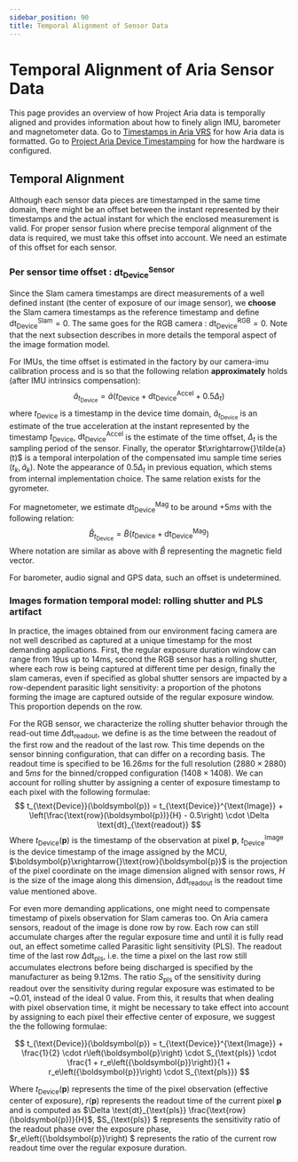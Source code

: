```yaml
---
sidebar_position: 90
title: Temporal Alignment of Sensor Data
---
```

# Temporal Alignment of Aria Sensor Data

This page provides an overview of how Project Aria data is temporally aligned and provides information about how to finely align IMU, barometer and magnetometer data. Go to [Timestamps in Aria VRS](/docs/data_formats/aria_vrs/timestamps_in_aria_vrs) for how Aria data is formatted. Go to [Project Aria Device Timestamping](/docs/tech_insights/device_timestamping) for how the hardware is configured.

## Temporal Alignment

Although each sensor data pieces are timestamped in the same time domain, there might be an offset between the instant represented by their timestamps and the actual instant for which the enclosed measurement is valid. For proper sensor fusion where precise temporal alignment of the data is required, we must take this offset into account. We need an estimate of this offset for each sensor.

### Per sensor time offset : $\text{dt}_{\text{Device}}^{\text{Sensor}}$
Since the Slam camera timestamps are direct measurements of a well defined instant (the center of exposure of our image sensor), we **choose** the Slam camera timestamps as the reference timestamp and define $\text{dt}_{\text{Device}}^{\text{Slam}} = 0$. The same goes for the RGB camera : $\text{dt}_{\text{Device}}^{\text{RGB}} = 0$. Note that the next subsection describes in more details the temporal aspect of the image formation model.

For IMUs, the time offset is estimated in the factory by our camera-imu calibration process and is so that the following relation **approximately** holds (after IMU intrinsics compensation):
$$
\hat{a}_{t_{\text{Device}}} = \tilde{a}\left(t_{\text{Device}} + \text{dt}_{\text{Device}}^{\text{Accel}} + 0.5\Delta_t \right)
$$
where $t_{\text{Device}}$ is a timestamp in the device time domain, $\hat{a}_{t_{\text{Device}}}$ is an estimate of the true acceleration at the instant represented by the timestamp $t_{\text{Device}}$, $\text{dt}_{\text{Device}}^{\text{Accel}}$ is the estimate of the time offset, $\Delta_t$ is the sampling period of the sensor. Finally, the operator $t\xrightarrow{}\tilde{a}(t)$ is a temporal interpolation of the compensated imu sample time series $(t_k, \tilde{a}_k)$. Note the appearance of $0.5\Delta_t$ in previous equation, which stems from internal implementation choice. The same relation exists for the gyrometer.

For magnetometer, we estimate $\text{dt}_{\text{Device}}^{\text{Mag}}$ to be around $+5ms$ with the following relation:
$$
\hat{B}_{t_{\text{Device}}} = \tilde{B}\left(t_{\text{Device}} + \text{dt}_{\text{Device}}^{\text{Mag}} \right)
$$
Where notation are similar as above with $\hat{B}$ representing the magnetic field vector.

For barometer, audio signal and GPS data, such an offset is undetermined.

### Images formation temporal model: rolling shutter and PLS artifact
In practice, the images obtained from our environment facing camera are not well described as captured at a unique timestamp for the most demanding applications. First, the regular exposure duration window can range from 19us up to 14ms, second the RGB sensor has a rolling shutter, where each row is being captured at different time per design, finally the slam cameras, even if specified as global shutter sensors are impacted by a row-dependent parasitic light sensitivity:  a proportion of the photons forming the image are captured outside of the regular exposure window. This proportion depends on the row.

For the RGB sensor, we characterize the rolling shutter behavior through the read-out time $\Delta \text{dt}_{\text{readout}}$, we define is as the time between the readout of the first row and the readout of the last row. This time depends on the sensor binning configuration, that can differ on a recording basis. The readout time is specified to be $16.26ms$ for the full resolution ($2880\times2880$) and $5ms$ for the binned/cropped configuration ($1408\times1408$). We can account for rolling shutter by assigning a center of exposure timestamp to each pixel with the following formulae:
$$
t_{\text{Device}}(\boldsymbol{p}) = t_{\text{Device}}^{\text{Image}} + \left(\frac{\text{row}(\boldsymbol{p})}{H} - 0.5\right) \cdot \Delta \text{dt}_{\text{readout}}
$$
Where $t_{\text{Device}}(\boldsymbol{p})$ is the timestamp of the observation at pixel $\boldsymbol{p}$, $t_{\text{Device}}^{\text{Image}}$ is the device timestamp of the image assigned by the MCU, $\boldsymbol{p}\xrightarrow{}\text{row}(\boldsymbol{p})$ is the projection of the pixel coordinate on the image dimension aligned with sensor rows, $H$ is the size of the image along this dimension, $\Delta \text{dt}_{\text{readout}}$ is the readout time value mentioned above.


For even more demanding applications, one might need to compensate timestamp of pixels observation for Slam cameras too. On Aria camera sensors, readout of the image is done row by row. Each row can still accumulate charges after the regular exposure time and until it is fully read out, an effect sometime called Parasitic light sensitivity (PLS). The readout time of the last row $\Delta \text{dt}_{\text{pls}}$, i.e. the time a pixel on the last row still accumulates electrons before being discharged is specified by the manufacturer as being 9.12ms. The ratio $S_{\text{pls}}$ of the sensitivity during readout over the sensitivity during regular exposure was estimated to be ~0.01, instead of the ideal 0 value. From this, it results that when dealing with pixel observation time, it might be necessary to take effect into account by assigning to each pixel their effective center of exposure, we suggest the the following formulae:

$$
t_{\text{Device}}(\boldsymbol{p}) = t_{\text{Device}}^{\text{Image}} + \frac{1}{2} \cdot r\left(\boldsymbol{p}\right) \cdot S_{\text{pls}} \cdot \frac{1 + r_e\left({\boldsymbol{p}}\right)}{1 + r_e\left({\boldsymbol{p}}\right) \cdot S_{\text{pls}}}
$$

Where $t_{\text{Device}}(\boldsymbol{p})$ represents the time of the pixel observation (effective center of exposure), $r\left({\boldsymbol{p}}\right)$ represents the readout time of the current pixel $\boldsymbol{p}$ and is computed as $\Delta \text{dt}_{\text{pls}} \frac{\text{row}(\boldsymbol{p})}{H}$, $S_{\text{pls}} $ represents the sensitivity ratio of the readout phase over the exposure phase, $r_e\left({\boldsymbol{p}}\right) $ represents the ratio of the current row readout time over the regular exposure duration.
